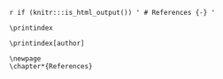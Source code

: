`r if (knitr:::is_html_output()) '
# References {-}
'`

```asis
\printindex

\printindex[author]

\newpage
\chapter*{References}
```
